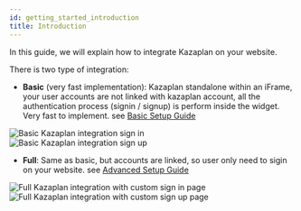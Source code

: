 ```yaml
---
id: getting_started_introduction
title: Introduction
---
```


In this guide, we will explain how to integrate Kazaplan on your website.

There is two type of integration:
 - **Basic** (very fast implementation): Kazaplan standalone within an iFrame, your user accounts are not linked with kazaplan account, all the authentication process (signin / signup) is  perform inside the widget. Very fast to implement. see [Basic Setup Guide](/docs/basic_setup)

<div style={{ display: 'flex', alignItems: 'center', justifyContent: 'center', marginBottom: '2em' }}>
    <div style={{ marginRight: 15 }}>
        <img src="/img/basic_integration_signin.png" alt="Basic Kazaplan integration sign in" />
    </div>
    <div>
        <img src="/img/basic_integration_signup.png" alt="Basic Kazaplan integration sign up" />
    </div>
</div>

 - **Full**: Same as basic, but accounts are linked, so user only need to sigin on your website. see [Advanced Setup Guide](/docs/advanced_setup)

 <div style={{ display: 'flex', alignItems: 'center', justifyContent: 'center' }}>
    <div style={{ marginRight: 15 }}>
        <img src="/img/full_integration_signin.png" alt="Full Kazaplan integration with custom sign in page" />
    </div>
    <div>
        <img src="/img/full_integration_signup.png" alt="Full Kazaplan integration with custom sign up page" />
    </div>
</div>